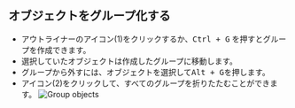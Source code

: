 ## オブジェクトをグループ化する

- アウトライナーのアイコン(1)をクリックするか、<kbd>Ctrl + G</kbd> を押すとグループを作成できます。
- 選択していたオブジェクトは作成したグループに移動します。
- グループから外すには、オブジェクトを選択して<kbd>Alt + G</kbd>を押します。
- アイコン(2)をクリックして、すべてのグループを折りたたむことができます。 
![Group objects](/img/group-objects.png)


